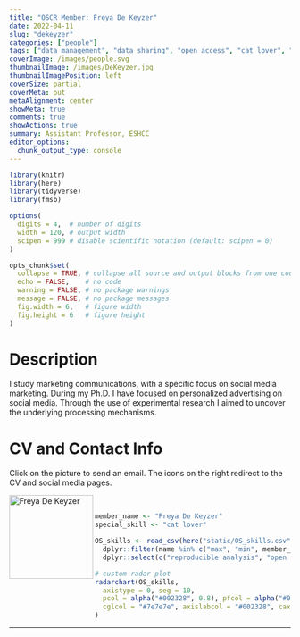 ```yaml
---
title: "OSCR Member: Freya De Keyzer"
date: 2022-04-11
slug: "dekeyzer"
categories: ["people"]
tags: ["data management", "data sharing", "open access", "cat lover", "school-eshcc"] # top 3 categories + unique + school
coverImage: /images/people.svg
thumbnailImage: /images/DeKeyzer.jpg
thumbnailImagePosition: left
coverSize: partial
coverMeta: out
metaAlignment: center
showMeta: true
comments: true
showActions: true
summary: Assistant Professor, ESHCC
editor_options: 
  chunk_output_type: console
---
```


```r

library(knitr)
library(here)
library(tidyverse)
library(fmsb)

options(
  digits = 4,  # number of digits
  width = 120, # output width
  scipen = 999 # disable scientific notation (default: scipen = 0)
)

opts_chunk$set(
  collapse = TRUE, # collapse all source and output blocks from one code chunk into a single block
  echo = FALSE,    # no code
  warning = FALSE, # no package warnings
  message = FALSE, # no package messages
  fig.width = 6,   # figure width
  fig.height = 6   # figure height
)

```

# Description

I study marketing communications, with a specific focus on social media marketing. During my Ph.D. I have focused on personalized advertising on social media. Through the use of experimental research I aimed to uncover the underlying processing mechanisms.
 
# CV and Contact Info

Click on the picture to send an email. The icons on the right redirect to the CV and social media pages.

<!-- EMAIL -->
<p>
  <a href="mailto:dekeyzer@eshcc.eur.nl">
  <img border="0" alt="Freya De Keyzer" src="/images/DeKeyzer.jpg" width="150" height="150" align="left">
  </a>
</p>

<!-- CV -->
<p align="center">
  <a href="https://www.dropbox.com/s/ioexj88bq7dwoso/Freya%20De%20Keyzer%20public%20CV.pdf?dl=0" class="fa fa-file fa-2x" style="color:#00B969;">
  </a>
</p>

<!-- LINKEDIN -->
<p align="center">
  <a href="https://www.linkedin.com/in/freyadekeyzer" class="fa fa-linkedin fa-2x" style="color:#000000;">
  </a>
</p>

<!-- ORCID -->
<p align="center">
  <a href="https://orcid.org/0000-0002-9152-6854" class="ai ai-orcid fa-2x" style="color:#000000;">
  </a>
</p>

<BR>

<!-- # Expertise -->

```r

member_name <- "Freya De Keyzer"
special_skill <- "cat lover"

OS_skills <- read_csv(here("static/OS_skills.csv")) %>%
  dplyr::filter(name %in% c("max", "min", member_name)) %>%
  dplyr::select(c("reproducible analysis", "open source software", all_of(special_skill), "data management", "open access", "data sharing", "preregistration"))

# custom radar plot
radarchart(OS_skills,
  axistype = 0, seg = 10,
  pcol = alpha("#002328", 0.8), pfcol = alpha("#00B969", 0.6), plwd = 4, centerzero = TRUE, # polygon
  cglcol = "#7e7e7e", axislabcol = "#002328", caxislabels = seq(0, 10, 2), cglwd = 0.8 # grid
)

```

***


